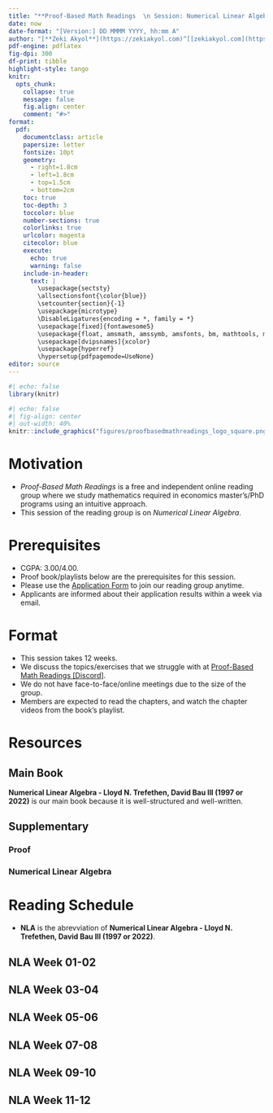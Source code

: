 ---
title: "**Proof-Based Math Readings  \n Session: Numerical Linear Algebra**  \n 2025 Summer"
date: now
date-format: "[Version:] DD MMMM YYYY, hh:mm A"
author: "[**Zeki Akyol**](https://zekiakyol.com)^[[zekiakyol.com](https://zekiakyol.com)]  \n Department of Economics  \n Istanbul Technical University  \n [Click here for the most recent versions of the syllabuses](https://github.com/zekiakyol/proof-based-math-readings)"
pdf-engine: pdflatex
fig-dpi: 300
df-print: tibble
highlight-style: tango
knitr:
  opts_chunk: 
    collapse: true
    message: false
    fig.align: center
    comment: "#>"
format:
  pdf: 
    documentclass: article
    papersize: letter
    fontsize: 10pt
    geometry: 
      - right=1.8cm
      - left=1.8cm
      - top=1.5cm
      - bottom=2cm
    toc: true
    toc-depth: 3
    toccolor: blue
    number-sections: true
    colorlinks: true
    urlcolor: magenta
    citecolor: blue
    execute:
      echo: true
      warning: false
    include-in-header: 
      text: |
        \usepackage{sectsty}
        \allsectionsfont{\color{blue}}
        \setcounter{section}{-1}
        \usepackage{microtype}
        \DisableLigatures{encoding = *, family = *}
        \usepackage[fixed]{fontawesome5}
        \usepackage{float, amsmath, amssymb, amsfonts, bm, mathtools, mathastext}
        \usepackage[dvipsnames]{xcolor}
        \usepackage{hyperref}
        \hypersetup{pdfpagemode=UseNone}
editor: source
---

```{r}
#| echo: false
library(knitr)
```

```{r}
#| echo: false
#| fig-align: center
#| out-width: 40%
knitr::include_graphics("figures/proofbasedmathreadings_logo_square.png")
```

\newpage

# Motivation 

- *Proof-Based Math Readings* is a free and independent online reading group where we study mathematics required in economics master's/PhD programs using an intuitive approach.
- This session of the reading group is on *Numerical Linear Algebra*.

# Prerequisites

- CGPA: 3.00/4.00.
- Proof book/playlists below are the prerequisites for this session.
- Please use the [\faLink Application Form](https://docs.google.com/forms/d/e/1FAIpQLSf3OxwYuAwiDXMVTCQ_x3FTtKnHmRRkl_SXlpdfqTDty06PxQ/viewform) to join our reading group anytime.
- Applicants are informed about their application results within a week via email.

# Format

- This session takes 12 weeks.
- We discuss the topics/exercises that we struggle with at [\faDiscord Proof-Based Math Readings \[Discord\]](https://discord.com).
- We do not have face-to-face/online meetings due to the size of the group.
- Members are expected to read the chapters, and watch the chapter videos from the book's playlist.

# Resources

## Main Book

**Numerical Linear Algebra - Lloyd N. Trefethen, David Bau III (1997 or 2022)** is our main book because it is well-structured and well-written.

\begin{itemize}
  \item[\faBook] Numerical Linear Algebra - Lloyd N. Trefethen, David Bau III (1997 or 2022)
  \item[\faBook] \href{http://math.ucdavis.edu/~saito/courses/229A/typos.pdf}{Numerical Linear Algebra - Lloyd N. Trefethen, David Bau III (1997 or 2022, Errata)}
  \item[\faBook] \href{https://github.com/leeyngdo/Numerical-Linear-Algebra}{Numerical Linear Algebra - Lloyd N. Trefethen, David Bau III (1997 or 2022, Solutions by Youngdo Lee)}
\end{itemize}

## Supplementary

### Proof

\begin{itemize}
  \item[\faBook] \href{https://www.people.vcu.edu/~rhammack/BookOfProof/}{Book of Proof - Richard Hammack (3.3 Edition, 2022)}
  \item[\faYoutube] \href{https://www.youtube.com/@jeremy9959/playlists?view=50&sort=dd&shelf_id=5}{Book of Proof - Richard Hammack (3.3 Edition, 2022, Playlist by Jeremy Teitelbaum)}
  \item[\faYoutube] \href{https://www.youtube.com/playlist?list=PLVMgvCDIRy1x00m7Oo9XzEkDDACeEK_m-}{Book of Proof - Richard Hammack (3.3 Edition, 2022, Playlist by Michael Penn)}
\end{itemize}

### Numerical Linear Algebra

\begin{itemize}
  \item[\faBook] Matrix Computations - Gene H. Golub, Charles F. Van Loan (4th Edition, 2013)
  \item[\faBook]  \href{https://www.cs.cornell.edu/cv/cvl_home/books/}{Matrix Computations - Gene H. Golub, Charles F. Van Loan (4th Edition, 2013, Errata and M-files)}
\end{itemize}

\newpage

#  Reading Schedule

- **NLA** is the abrevviation of **Numerical Linear Algebra - Lloyd N. Trefethen, David Bau III (1997 or 2022)**.
  
::: {.callout-tip icon=false}
## **\faBook NLA \hfill Week 01-02 \faCalendar* **

\begin{itemize}
  \item[] Part I: Fundamentals
\end{itemize}
:::

::: {.callout-tip icon=false}
## **\faBook NLA \hfill Week 03-04 \faCalendar* **

\begin{itemize}
  \item[] Part II: QR Factorization and Least Squares
\end{itemize}
:::

::: {.callout-tip icon=false}
## **\faBook NLA \hfill Week 05-06 \faCalendar* **

\begin{itemize}
  \item[] Part III: Conditioning and Stability
\end{itemize}
:::

::: {.callout-tip icon=false}
## **\faBook NLA \hfill Week 07-08 \faCalendar* **

\begin{itemize}
  \item[] Part IV: Systems of Equations
\end{itemize}
:::

::: {.callout-tip icon=false}
## **\faBook NLA \hfill Week 09-10 \faCalendar* **

\begin{itemize}
  \item[] Part V: Eigenvalues
\end{itemize}
:::

::: {.callout-tip icon=false}
## **\faBook NLA \hfill Week 11-12 \faCalendar* **

\begin{itemize}
  \item[] Part VI: Iterative Methods
\end{itemize}
:::
